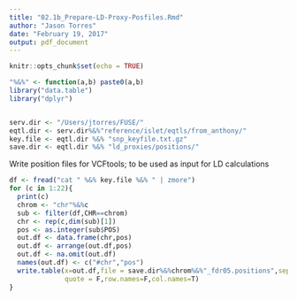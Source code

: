 ```yaml
---
title: "02.1b_Prepare-LD-Proxy-Posfiles.Rmd"
author: "Jason Torres"
date: "February 19, 2017"
output: pdf_document
---
```


```r
knitr::opts_chunk$set(echo = TRUE)
```



```r
"%&%" <- function(a,b) paste0(a,b) 
library("data.table")
library("dplyr")


serv.dir <- "/Users/jtorres/FUSE/"
eqtl.dir <- serv.dir%&%"reference/islet/eqtls/from_anthony/"
key.file <- eqtl.dir %&% "snp_keyfile.txt.gz"
save.dir <- eqtl.dir %&% "ld_proxies/positions/"

```


Write position files for VCFtools; to be used as input for LD calculations 

```r

df <- fread("cat " %&% key.file %&% " | zmore")
for (c in 1:22){
  print(c)
  chrom <- "chr"%&%c
  sub <- filter(df,CHR==chrom)
  chr <- rep(c,dim(sub)[1])
  pos <- as.integer(sub$POS)
  out.df <- data.frame(chr,pos)
  out.df <- arrange(out.df,pos)
  out.df <- na.omit(out.df)
  names(out.df) <- c("#chr","pos")
  write.table(x=out.df,file = save.dir%&%chrom%&%"_fdr05.positions",sep="\t",
              quote = F,row.names=F,col.names=T)
}




```






